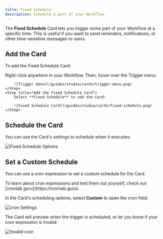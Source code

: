 ```yaml
---
title: Fixed Schedule
description: Schedule a part of your Workflow.
---
```


The **Fixed Schedule** Card lets you trigger some part of your Workflow at a specific time. This is useful if you want to send reminders, notifications, or other time-sensitive messages to users.

## Add the Card

To add the Fixed Schedule Card:

<Steps titleSize="h3">
    <Step title="Open the Trigger menu">
        Right-click anywhere in your Workflow. Then, hover over the Trigger menu:

        ![Trigger menu](/guides/studio/cards/trigger-menu.png)
    </Step>
    <Step title="Add the Fixed Schedule Card">
        Select **Fixed Schedule** to add the Card:

        ![Fixed Schedule Card](/guides/studio/cards/fixed-schedule.png)
    </Step>
</Steps>

## Schedule the Card

You can use the Card's settings to schedule when it executes:

![Fixed Schedule Options](/guides/studio/cards/fixed-schedule-options.png)

## Set a Custom Schedule

You can use a <Tooltip tip="A string of text representing a schedule.">cron expression</Tooltip> to set a custom schedule for the Card.

<Tip>
    To learn about cron expressions and test them out yourself, check out [crontab guru](https://crontab.guru).
</Tip>

In the Card's scheduling options, select **Custom** to open the cron field:

![cron Settings](/guides/studio/cards/cron-settings.png)

The Card will preview when the trigger is scheduled, or let you know if your cron expression is invalid:

![Invalid cron](/guides/studio/cards/invalid-cron.png)
